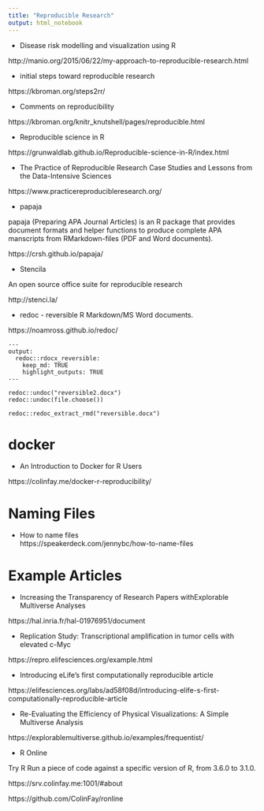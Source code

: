 ```yaml
---
title: "Reproducible Research"
output: html_notebook
---
```


- Disease risk modelling and visualization using R

http://manio.org/2015/06/22/my-approach-to-reproducible-research.html

- initial steps toward reproducible research

https://kbroman.org/steps2rr/


- Comments on reproducibility

https://kbroman.org/knitr_knutshell/pages/reproducible.html

- Reproducible science in R

https://grunwaldlab.github.io/Reproducible-science-in-R/index.html

- The Practice of Reproducible Research Case Studies and Lessons from the Data-Intensive Sciences

https://www.practicereproducibleresearch.org/


- papaja

papaja (Preparing APA Journal Articles) is an R package that provides document formats and helper functions to produce complete APA manscripts from RMarkdown-files (PDF and Word documents).

https://crsh.github.io/papaja/



-  Stencila

An open source office suite for reproducible research

http://stenci.la/


- redoc - reversible R Markdown/MS Word documents.

https://noamross.github.io/redoc/




```
---
output:
  redoc::rdocx_reversible:
    keep_md: TRUE
    highlight_outputs: TRUE
---
```


```
redoc::undoc("reversible2.docx")
redoc::undoc(file.choose())
```


```
redoc::redoc_extract_rmd("reversible.docx")
```



# docker

- An Introduction to Docker for R Users 

https://colinfay.me/docker-r-reproducibility/


# Naming Files

- How to name files  
https://speakerdeck.com/jennybc/how-to-name-files


# Example Articles

- Increasing the Transparency of Research Papers withExplorable Multiverse Analyses

https://hal.inria.fr/hal-01976951/document


- Replication Study: Transcriptional amplification in tumor cells with elevated c-Myc

https://repro.elifesciences.org/example.html

- Introducing eLife’s first computationally reproducible article

https://elifesciences.org/labs/ad58f08d/introducing-elife-s-first-computationally-reproducible-article

- Re-Evaluating the Efficiency of Physical Visualizations: A Simple Multiverse Analysis

https://explorablemultiverse.github.io/examples/frequentist/


- R Online

Try R
Run a piece of code against a specific version of R, from 3.6.0 to 3.1.0.

https://srv.colinfay.me:1001/#about

https://github.com/ColinFay/ronline










